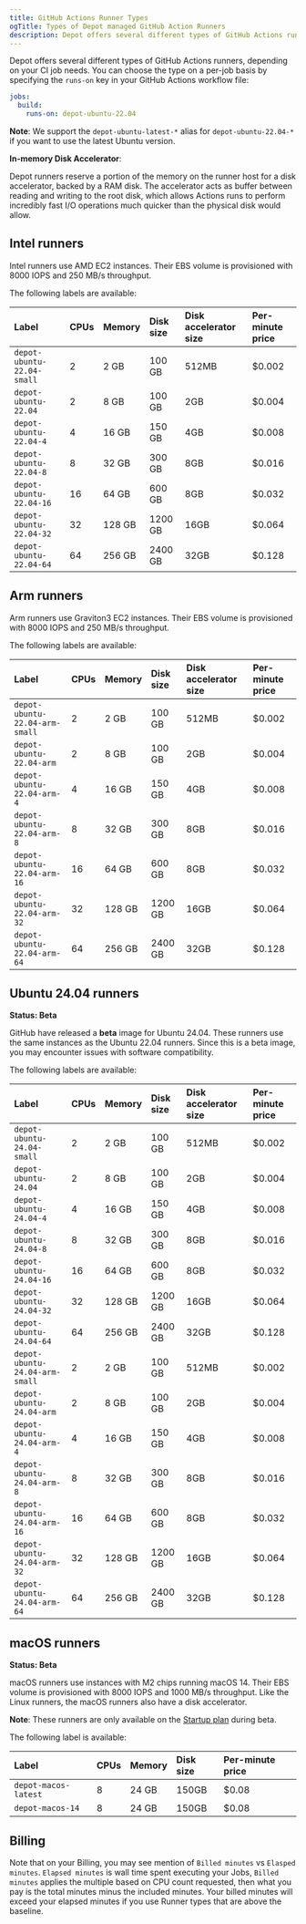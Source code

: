 ```yaml
---
title: GitHub Actions Runner Types
ogTitle: Types of Depot managed GitHub Action Runners
description: Depot offers several different types of GitHub Actions runners, depending on your CI job needs.
---
```


Depot offers several different types of GitHub Actions runners, depending on your CI job needs. You can choose the type on a per-job basis by specifying the `runs-on` key in your GitHub Actions workflow file:

```yaml
jobs:
  build:
    runs-on: depot-ubuntu-22.04
```

**Note**: We support the `depot-ubuntu-latest-*` alias for `depot-ubuntu-22.04-*` if you want to use the latest Ubuntu version.

**In-memory Disk Accelerator**:

Depot runners reserve a portion of the memory on the runner host for a disk accelerator, backed by a RAM disk. The accelerator acts as buffer between reading and writing to the root disk, which allows Actions runs to perform incredibly fast I/O operations much quicker than the physical disk would allow.

## Intel runners

Intel runners use AMD EC2 instances. Their EBS volume is provisioned with 8000 IOPS and 250 MB/s throughput.

The following labels are available:

| Label                      | CPUs | Memory | Disk size | Disk accelerator size | Per-minute price |
| :------------------------- | :--- | :----- | :-------- | :-------------------- | :--------------- |
| `depot-ubuntu-22.04-small` | 2    | 2 GB   | 100 GB    | 512MB                 | $0.002           |
| `depot-ubuntu-22.04`       | 2    | 8 GB   | 100 GB    | 2GB                   | $0.004           |
| `depot-ubuntu-22.04-4`     | 4    | 16 GB  | 150 GB    | 4GB                   | $0.008           |
| `depot-ubuntu-22.04-8`     | 8    | 32 GB  | 300 GB    | 8GB                   | $0.016           |
| `depot-ubuntu-22.04-16`    | 16   | 64 GB  | 600 GB    | 8GB                   | $0.032           |
| `depot-ubuntu-22.04-32`    | 32   | 128 GB | 1200 GB   | 16GB                  | $0.064           |
| `depot-ubuntu-22.04-64`    | 64   | 256 GB | 2400 GB   | 32GB                  | $0.128           |

## Arm runners

Arm runners use Graviton3 EC2 instances. Their EBS volume is provisioned with 8000 IOPS and 250 MB/s throughput.

The following labels are available:

| Label                          | CPUs | Memory | Disk size | Disk accelerator size | Per-minute price |
| :----------------------------- | :--- | :----- | :-------- | :-------------------- | :--------------- |
| `depot-ubuntu-22.04-arm-small` | 2    | 2 GB   | 100 GB    | 512MB                 | $0.002           |
| `depot-ubuntu-22.04-arm`       | 2    | 8 GB   | 100 GB    | 2GB                   | $0.004           |
| `depot-ubuntu-22.04-arm-4`     | 4    | 16 GB  | 150 GB    | 4GB                   | $0.008           |
| `depot-ubuntu-22.04-arm-8`     | 8    | 32 GB  | 300 GB    | 8GB                   | $0.016           |
| `depot-ubuntu-22.04-arm-16`    | 16   | 64 GB  | 600 GB    | 8GB                   | $0.032           |
| `depot-ubuntu-22.04-arm-32`    | 32   | 128 GB | 1200 GB   | 16GB                  | $0.064           |
| `depot-ubuntu-22.04-arm-64`    | 64   | 256 GB | 2400 GB   | 32GB                  | $0.128           |

## Ubuntu 24.04 runners

**Status: Beta**

GitHub have released a **beta** image for Ubuntu 24.04. These runners use the same instances as the Ubuntu 22.04 runners. Since this is a beta image, you may encounter issues with software compatibility.

The following labels are available:

| Label                          | CPUs | Memory | Disk size | Disk accelerator size | Per-minute price |
| :----------------------------- | :--- | :----- | :-------- | :-------------------- | :--------------- |
| `depot-ubuntu-24.04-small`     | 2    | 2 GB   | 100 GB    | 512MB                 | $0.002           |
| `depot-ubuntu-24.04`           | 2    | 8 GB   | 100 GB    | 2GB                   | $0.004           |
| `depot-ubuntu-24.04-4`         | 4    | 16 GB  | 150 GB    | 4GB                   | $0.008           |
| `depot-ubuntu-24.04-8`         | 8    | 32 GB  | 300 GB    | 8GB                   | $0.016           |
| `depot-ubuntu-24.04-16`        | 16   | 64 GB  | 600 GB    | 8GB                   | $0.032           |
| `depot-ubuntu-24.04-32`        | 32   | 128 GB | 1200 GB   | 16GB                  | $0.064           |
| `depot-ubuntu-24.04-64`        | 64   | 256 GB | 2400 GB   | 32GB                  | $0.128           |
| `depot-ubuntu-24.04-arm-small` | 2    | 2 GB   | 100 GB    | 512MB                 | $0.002           |
| `depot-ubuntu-24.04-arm`       | 2    | 8 GB   | 100 GB    | 2GB                   | $0.004           |
| `depot-ubuntu-24.04-arm-4`     | 4    | 16 GB  | 150 GB    | 4GB                   | $0.008           |
| `depot-ubuntu-24.04-arm-8`     | 8    | 32 GB  | 300 GB    | 8GB                   | $0.016           |
| `depot-ubuntu-24.04-arm-16`    | 16   | 64 GB  | 600 GB    | 8GB                   | $0.032           |
| `depot-ubuntu-24.04-arm-32`    | 32   | 128 GB | 1200 GB   | 16GB                  | $0.064           |
| `depot-ubuntu-24.04-arm-64`    | 64   | 256 GB | 2400 GB   | 32GB                  | $0.128           |

## macOS runners

**Status: Beta**

macOS runners use instances with M2 chips running macOS 14. Their EBS volume is provisioned with 8000 IOPS and 1000 MB/s throughput. Like the Linux runners, the macOS runners also have a disk accelerator.

**Note**: These runners are only available on the [Startup plan](/pricing) during beta.

The following label is available:

| Label                | CPUs | Memory | Disk size | Per-minute price |
| :------------------- | :--- | :----- | :-------- | :--------------- |
| `depot-macos-latest` | 8    | 24 GB  | 150GB     | $0.08            |
| `depot-macos-14`     | 8    | 24 GB  | 150GB     | $0.08            |

## Billing

Note that on your Billing, you may see mention of `Billed minutes` vs `Elasped minutes`. `Elapsed minutes` is wall time spent executing your Jobs, `Billed minutes` applies the multiple based on CPU count requested, then what you pay is the total minutes minus the included minutes. Your billed minutes will exceed your elapsed minutes if you use Runner types that are above the baseline.
